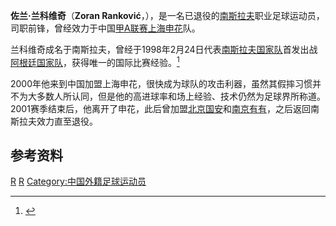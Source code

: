 {{Football player infobox
| playername = 佐兰·兰科维奇
| image    = 
| fullname =佐兰·兰科维奇
| englishfullname =Zoran Rankovic
| nickname =
| dateofbirth ={{birth date and age|1969|12|7}}
| height={{height|m=1.83}}
| countryofbirth = {{YUG}}
| cityofbirth =
| currentclub  = 退役
| position =  前锋
| youthyears =
| youthclubs =
| years = ?-1994年<br/>1994-1995年<br>1995-2000年<br>2000-01年<br>2002年<br>2002-2003年<br/>2003年<br>2004-2005年<br/>2005-2006年<br>2007-2008年
| clubs = {{flagicon|Yugoslavia|FR}} {{tsl|en|FK Obilić||奥比利奇}}<br/>{{flagicon|Yugoslavia|FR}} {{tsl|en|FK Dinamo Pančevo||潘切沃迪纳摩}}<br/>{{flagicon|Yugoslavia|FR}} {{tsl|en|FK Obilić||奥比利奇}}<br>{{flagicon|CHN}} [[上海申花|上海申花]]<br>{{flagicon|CHN}} [[北京国安|北京国安]]<br>{{flagicon|Yugoslavia|FR}} {{tsl|en|FK Obilić||奥比利奇}}<br/>{{flagicon|CHN}} [[南京有有|南京有有]]<br>{{flagicon|Serbia and Montenegro}} {{tsl|en|FK Hajduk Beograd||哈伊杜克贝尔格莱德}}<br/>{{flagicon|Serbia and Montenegro}} {{tsl|en|FK Radnički Pirot||皮罗特}}<br/>{{flagicon|Serbia}} [[科路巴拉足球會|科路巴拉]]
| caps(goals)=<br/><br/><br/>{{0}}42{{0}}(21)
| nationalyears = 1998年
| nationalteam ={{flagicon|Yugoslavia|FR}} [[塞黑国家足球队|南斯拉夫]]
| nationalcaps(goals)=1(0)
}}
'''佐兰·兰科维奇'''（'''Zoran Ranković'''，{{bd|1969年|12月7日|||R}}），是一名已退役的[[南斯拉夫|南斯拉夫]]职业足球运动员，司职前锋，曾经效力于中国[[甲A联赛|甲A联赛]][[上海申花|上海申花]]队。

兰科维奇成名于南斯拉夫{{tsl|en|FK Obilić||奥比利奇俱乐部}}，曾经于1998年2月24日代表[[塞黑国家足球队|南斯拉夫国家队]]首发出战[[阿根廷国家足球队|阿根廷国家队]]，获得唯一的国际比赛经验。<ref>{{Cite web |url=http://www.rsssf.com/tablesj/joeg-intres90.html |title=RSSSF统计 |accessdate=2008-07-06 |archive-date=2008-06-19 |archive-url=https://web.archive.org/web/20080619051605/http://www.rsssf.com/tablesj/joeg-intres90.html |dead-url=no }}</ref>

2000年他来到中国加盟上海申花，很快成为球队的攻击利器，虽然其假摔习惯并不为大多数人所认同，但是他的高进球率和场上经验、技术仍然为足球界所称道。2001赛季结束后，他离开了申花，此后曾加盟[[北京国安|北京国安]]和[[南京有有|南京有有]]，之后返回南斯拉夫效力直至退役。

==参考资料==
{{reflist}}

{{2002年甲A分类名单北京}}
{{DEFAULTSORT:Rankovic,Zoran}}
[[Category:塞尔维亚足球运动员|R]]
[[Category:上海申花球员|R]]
[[Category:中国外籍足球运动员|Category:中国外籍足球运动员]]